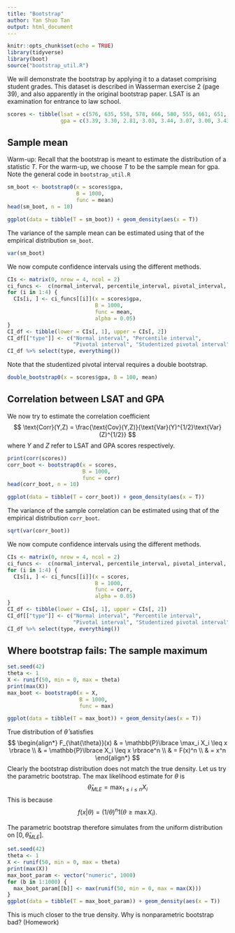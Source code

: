 ```yaml
---
title: "Bootstrap"
author: Yan Shuo Tan
output: html_document
---
```


```r
knitr::opts_chunk$set(echo = TRUE)
library(tidyverse)
library(boot)
source("bootstrap_util.R")
```

We will demonstrate the bootstrap by applying it to a dataset comprising student grades. This dataset is described in Wasserman exercise 2 (page 39), and also apparently in the original bootstrap paper.
LSAT is an examination for entrance to law school.

```r
scores <- tibble(lsat = c(576, 635, 558, 578, 666, 580, 555, 661, 651, 605, 653, 575, 545, 572, 594),
                 gpa = c(3.39, 3.30, 2.81, 3.03, 3.44, 3.07, 3.00, 3.43, 3.36, 3.13, 3.12, 2.74, 2.76, 2.88, 3.96))
```

## Sample mean

Warm-up: Recall that the bootstrap is meant to estimate the distribution of a statistic $T$. For the warm-up, we choose $T$ to be the sample mean for gpa. Note the general code in `bootstrap_util.R`

```r
sm_boot <- bootstrap0(x = scores$gpa, 
                      B = 1000,
                      func = mean)
head(sm_boot, n = 10)
```

```r
ggplot(data = tibble(T = sm_boot)) + geom_density(aes(x = T))
```

The variance of the sample mean can be estimated using that of the empirical distribution `sm_boot`.

```r
var(sm_boot)
```

We now compute confidence intervals using the different methods.

```r
CIs <- matrix(0, nrow = 4, ncol = 2)
ci_funcs <-  c(normal_interval, percentile_interval, pivotal_interval, studentized_pivotal_interval)
for (i in 1:4) {
  CIs[i, ] <- ci_funcs[[i]](x = scores$gpa, 
                            B = 1000, 
                            func = mean, 
                            alpha = 0.05)
}
CI_df <- tibble(lower = CIs[, 1], upper = CIs[, 2])
CI_df[["type"]] <- c("Normal interval", "Percentile interval",
                     "Pivotal interval", "Studentized pivotal interval")
CI_df %>% select(type, everything())
```

Note that the studentized pivotal interval requires a double bootstrap.

```r
double_bootstrap0(x = scores$gpa, B = 100, mean)
```

## Correlation between LSAT and GPA

We now try to estimate the correlation coefficient
$$
\text{Corr}(Y,Z) = \frac{\text{Cov}(Y,Z)}{\text{Var}(Y)^{1/2}\text{Var}(Z)^{1/2}}
$$
where $Y$ and $Z$ refer to LSAT and GPA scores respectively.

```r
print(corr(scores))
corr_boot <- bootstrap0(x = scores, 
                        B = 1000,
                        func = corr)
head(corr_boot, n = 10)
```

```r
ggplot(data = tibble(T = corr_boot)) + geom_density(aes(x = T))
```

The variance of the sample correlation can be estimated using that of the empirical distribution `corr_boot`.

```r
sqrt(var(corr_boot))
```

We now compute confidence intervals using the different methods.

```r
CIs <- matrix(0, nrow = 4, ncol = 2)
ci_funcs <-  c(normal_interval, percentile_interval, pivotal_interval, studentized_pivotal_interval)
for (i in 1:4) {
  CIs[i, ] <- ci_funcs[[i]](x = scores, 
                            B = 1000, 
                            func = corr, 
                            alpha = 0.05)
}
CI_df <- tibble(lower = CIs[, 1], upper = CIs[, 2])
CI_df[["type"]] <- c("Normal interval", "Percentile interval",
                     "Pivotal interval", "Studentized pivotal interval")
CI_df %>% select(type, everything())
```

## Where bootstrap fails: The sample maximum


```r
set.seed(42)
theta <- 1
X <- runif(50, min = 0, max = theta)
print(max(X))
max_boot <- bootstrap0(x = X, 
                       B = 1000,
                       func = max)

```

```r
ggplot(data = tibble(T = max_boot)) + geom_density(aes(x = T))
```

True distribution of $\hat{\theta}$ satisfies
$$
\begin{align*}
F_{\hat{\theta}}(x) & = \mathbb{P}\lbrace \max_i X_i \leq x \rbrace \\
& = \mathbb{P}\lbrace X_i \leq x \rbrace^n \\
& = F(x)^n \\
& = x^n
\end{align*}
$$
Clearly the bootstrap distribution does not match the true density.
Let us try the parametric bootstrap. The max likelihood estimate for $\theta$ is
$$
\hat{\theta}_{MLE} = \max_{1 \leq i \leq n} X_i
$$
This is because
$$
f(x|\theta) = (1/\theta)^n 1(\theta \geq \max X_i).
$$

The parametric bootstrap therefore simulates from the uniform distribution on $[0, \hat{\theta}_{MLE}]$.

```r
set.seed(42)
theta <- 1
X <- runif(50, min = 0, max = theta)
print(max(X))
max_boot_param <- vector("numeric", 1000)
for (b in 1:1000) {
  max_boot_param[[b]] <- max(runif(50, min = 0, max = max(X)))
}
ggplot(data = tibble(T = max_boot_param)) + geom_density(aes(x = T))

```

This is much closer to the true density. Why is nonparametric bootstrap bad? (Homework)